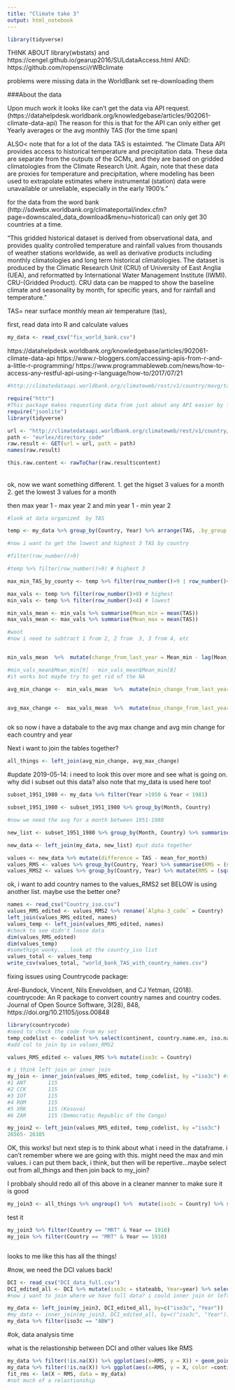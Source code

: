 ```yaml
---
title: "Climate take 3"
output: html_notebook
---
```


```r
library(tidyverse)
```



THINK ABOUT library(wbstats)
and https://cengel.github.io/gearup2016/SULdataAccess.html
AND:   https://github.com/ropensci/rWBclimate


problems were missing data in the WorldBank set
re-downloading them


###About the data

Upon much work it looks like can't get the data via API request.
(https://datahelpdesk.worldbank.org/knowledgebase/articles/902061-climate-data-api)
The reason for this is that for the API can only either get Yearly averages or the avg monthly TAS (for the time span)

ALSO< note that for a lot of the data TAS is estaimted. 
"he Climate Data API provides access to historical temperature and precipitation data. These data are separate from the outputs of the GCMs, and they are based on gridded climatologies from the Climate Research Unit. Again, note that these data are proxies for temperature and precipitation, where modeling has been used to extrapolate estimates where instrumental (station) data were unavailable or unreliable, especially in the early 1900's."

for the data from the word bank (http://sdwebx.worldbank.org/climateportal/index.cfm?page=downscaled_data_download&menu=historical) can only get 30 countries at a time. 

"This gridded historical dataset is derived from observational data, and provides quality controlled temperature and rainfall values from thousands of weather stations worldwide, as well as derivative products including monthly climatologies and long term historical climatologies. The dataset is produced by the Climatic Research Unit (CRU) of University of East Anglia (UEA), and reformatted by International Water Management Institute (IWMI). CRU-(Gridded Product). CRU data can be mapped to show the baseline climate and seasonality by month, for specific years, and for rainfall and temperature."



TAS= near surface monthly mean air temperature (tas), 

first, read data into R and calculate values

```r
my_data <- read_csv("fix_world_bank.csv")


```


#######
https://datahelpdesk.worldbank.org/knowledgebase/articles/902061-climate-data-api
https://www.r-bloggers.com/accessing-apis-from-r-and-a-little-r-programming/
https://www.programmableweb.com/news/how-to-access-any-restful-api-using-r-language/how-to/2017/07/21

```r

#http://climatedataapi.worldbank.org/climateweb/rest/v1/country/mavg/tas/2020/2039/afg

require("httr")
#This package makes requesting data from just about any API easier by formatting your GET requests with the proper headers and authentications. Next, install jsonlite in your script:
require("jsonlite")
library(tidyverse)

url <- "http://climatedataapi.worldbank.org/climateweb/rest/v1/country/mavg/tas/2020/2039/afg"
path <- "eurlex/directory_code"
raw.result <- GET(url = url, path = path)
names(raw.result)

this.raw.content <- rawToChar(raw.result$content)
```




######



ok, now we want something different. 
1. get the higset 3 values for a month
2. get the lowest 3 values for a month

then max year 1 - max year 2 and min year 1 - min year 2



```r
#look at data organized  by TAS

temp <- my_data %>% group_by(Country, Year) %>% arrange(TAS, .by_group =TRUE) 

#now i want to get the lowest and highest 3 TAS by country

#filter(row_number()>9)

#temp %>% filter(row_number()>9) # highest 3

max_min_TAS_by_county <- temp %>% filter(row_number()>9 | row_number()<4) # this is all. but i want mean of the high and lows so might need to do as seperate?

max_vals <- temp %>% filter(row_number()>9) # highest
min_vals <- temp %>% filter(row_number()<4) # lowest

min_vals_mean <- min_vals %>% summarise(Mean_min = mean(TAS))
max_vals_mean <- max_vals %>% summarise(Mean_max = mean(TAS))

#woot
#now i need to subtract 1 from 2, 2 from  3, 3 from 4, etc


min_vals_mean  %>%  mutate(change_from_last_year = Mean_min - lag(Mean_min, 1)) #checking if right

#min_vals_mean$Mean_min[9] - min_vals_mean$Mean_min[8]
#it works but maybe try to get rid of the NA

avg_min_change <-  min_vals_mean  %>%  mutate(min_change_from_last_year = Mean_min - lag(Mean_min, default=Mean_min[1]))   #this works and removes the NA from the first....but what about when you get to next country.....i think it works


avg_max_change <-  max_vals_mean  %>%  mutate(max_change_from_last_year = Mean_max - lag(Mean_max, default=Mean_max[1])) 



```

ok so now i have a databale to the avg max change and avg min change for each country and year

Next i want to join the tables together?


```r
all_things <- left_join(avg_min_change, avg_max_change)
```




 

#update 2019-05-14: i need to look this over more and see what is going on. why did i subset out this data? also note that my_data is used here too! 

```r

subset_1951_1980 <- my_data %>% filter(Year >1950 & Year < 1981)

subset_1951_1980 <- subset_1951_1980 %>% group_by(Month, Country) 

#now we need the avg for a month between 1951-1980

new_list <- subset_1951_1980 %>% group_by(Month, Country) %>% summarise(mean_for_month = mean(TAS)) #new dataframe with means for each month between 1951-1980

new_data <- left_join(my_data, new_list) #put data together

values <- new_data %>% mutate(difference = TAS - mean_for_month)
values_RMS <- values %>% group_by(Country, Year) %>% summarise(RMS = (sqrt(mean(difference^2)))  ) # here is just the vector of RMS
values_RMS2 <- values %>% group_by(Country, Year) %>% mutate(RMS = (sqrt(mean(difference^2)))  ) #here is with new col RMS in the dataset


```

ok, i want to add country names to the values_RMS2 set
BELOW is using another list. maybe use the better one?




```r

names <- read_csv("Country_iso.csv")
values_RMS_edited <- values_RMS2 %>% rename(`Alpha-3_code` = Country)
left_join(values_RMS_edited, names)
values_temp <- left_join(values_RMS_edited, names)
#check to see didn't loose data
dim(values_RMS_edited)
dim(values_temp)
#somethign wonky....look at the country_iso list
values_total <- values_temp
write_csv(values_total, "world_bank_TAS_with_country_names.csv")
```


fixing issues
using Countrycode package: 

Arel-Bundock, Vincent, Nils Enevoldsen, and CJ Yetman, (2018). countrycode: An R package to convert country names and country codes. Journal of Open Source Software, 3(28), 848, https://doi.org/10.21105/joss.00848

```r
library(countrycode)
#need to check the code from my set
temp_codelist <- codelist %>% select(continent, country.name.en, iso.name.en, iso3c, region) #taking a few cols that may be useful
#add col to join by in values_RMS2

values_RMS_edited <- values_RMS %>% mutate(iso3c = Country)

# i think left join or inner join
my_join <- inner_join(values_RMS_edited, temp_codelist, by ="iso3c") #some data (460 rows are lost here..) specifically loosking these:
#1 ANT       115
#2 CCK       115
#3 IOT       115
#4 ROM       115
#5 XRK       115 (Kosovo)
#6 ZAR       115 (Democratic Republic of the Congo)

my_join2 <- left_join(values_RMS_edited, temp_codelist, by ="iso3c")
26565- 26105


```


OK, this works! but next step is to think about what i need in the dataframe. i can't remember where we are going with this. might need the max and min values. i can put them back, i think, but then will be repertive...maybe select out from all_things and then join back to my_join?

I probbaly should redo all of this above in a cleaner manner to make sure it is good
```r
my_join3 <- all_things %>% ungroup() %>%  mutate(iso3c = Country) %>% select(-Country) %>% inner_join(my_join, by=c("iso3c", "Year"))
```

test it

```r
my_join3 %>% filter(Country == "MRT" & Year == 1910) 
my_join %>% filter(Country == "MRT" & Year == 1910) 
```
```r


```

looks to me like this has all the things!



#now, we need the DCI values back!

```r
DCI <- read_csv("DCI_data_full.csv")
DCI_edited_all <- DCI %>% mutate(iso3c = stateabb, Year=year) %>% select(-year) 
#now i want to join where we have full data? i could inner join or left/right joing and have NAs? prob best for eeping nas

my_data <- left_join(my_join3, DCI_edited_all, by=c("iso3c", "Year"))
#my_data <- inner_join(my_join3, DCI_edited_all, by=c("iso3c", "Year"))
my_data %>% filter(iso3c == "ABW")
```

#ok, data analysis time

what is the relastionship between DCI and other values like RMS
```r
my_data %>% filter(!is.na(X)) %>% ggplot(aes(x=RMS, y = X)) + geom_point()
my_data %>% filter(!is.na(X)) %>% ggplot(aes(x=RMS, y = X, color =continent)) + geom_point() + labs(y = "DCI", x = "RMS of temp but unclear what it is", color = "Continent")
fit_rms <- lm(X ~ RMS, data = my_data)
#not much of a relastionship
```

